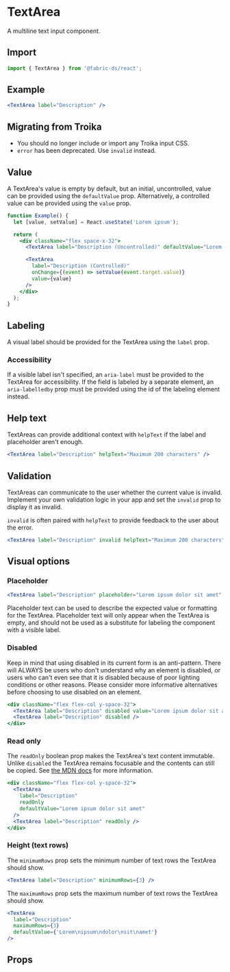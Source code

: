 
# TextArea

A multiline text input component.

## Import

```js
import { TextArea } from '@fabric-ds/react';
```

## Example

```jsx example
<TextArea label="Description" />
```

## Migrating from Troika

- You should no longer include or import any Troika input CSS.
- `error` has been deprecated. Use `invalid` instead.

## Value

A TextArea's value is empty by default, but an initial, uncontrolled, value can
be provided using the `defaultValue` prop. Alternatively, a controlled value can
be provided using the `value` prop.

```jsx example
function Example() {
  let [value, setValue] = React.useState('Lorem ipsum');

  return (
    <div className="flex space-x-32">
      <TextArea label="Description (Uncontrolled)" defaultValue="Lorem ipsum" />

      <TextArea
        label="Description (Controlled)"
        onChange={(event) => setValue(event.target.value)}
        value={value}
      />
    </div>
  );
}
```

## Labeling

A visual label should be provided for the TextArea using the `label` prop.

### Accessibility

If a visible label isn't specified, an `aria-label` must be provided to the
TextArea for accessibility. If the field is labeled by a separate element, an
`aria-labelledby` prop must be provided using the id of the labeling element
instead.

## Help text

TextAreas can provide additional context with `helpText` if the label and
placeholder aren't enough.

```jsx example
<TextArea label="Description" helpText="Maximum 200 characters" />
```

## Validation

TextAreas can communicate to the user whether the current value is invalid.
Implement your own validation logic in your app and set the `invalid` prop to
display it as invalid.

`invalid` is often paired with `helpText` to provide feedback to the user about
the error.

```jsx example
<TextArea label="Description" invalid helpText="Maximum 200 characters" />
```

## Visual options

### Placeholder

```jsx example
<TextArea label="Description" placeholder="Lorem ipsum dolor sit amet" />
```

Placeholder text can be used to describe the expected value or formatting for
the TextArea. Placeholder text will only appear when the TextArea is empty, and
should not be used as a substitute for labeling the component with a visible
label.

### Disabled

Keep in mind that using disabled in its current form is an anti-pattern. There
will ALWAYS be users who don't understand why an element is disabled, or users
who can't even see that it is disabled because of poor lighting conditions or
other reasons. Please consider more informative alternatives before choosing to
use disabled on an element.

```jsx example
<div className="flex flex-col y-space-32">
  <TextArea label="Description" disabled value="Lorem ipsum dolor sit amet" />
  <TextArea label="Description" disabled />
</div>
```

### Read only

The `readOnly` boolean prop makes the TextArea's text content immutable. Unlike
`disabled` the TextArea remains focusable and the contents can still be copied.
See
[the MDN docs](https://developer.mozilla.org/en-US/docs/Web/HTML/Attributes/readonly)
for more information.

```jsx example
<div className="flex flex-col y-space-32">
  <TextArea
    label="Description"
    readOnly
    defaultValue="Lorem ipsum dolor sit amet"
  />
  <TextArea label="Description" readOnly />
</div>
```

### Height (text rows)

The `minimumRows` prop sets the minimum number of text rows the TextArea should
show.

```jsx example
<TextArea label="Description" minimumRows={3} />
```

The `maximumRows` prop sets the maximum number of text rows the TextArea should
show.

```jsx example
<TextArea
  label="Description"
  maximumRows={3}
  defaultValue={'Lorem\nipsum\ndolor\nsit\namet'}
/>
```

## Props

```props packages/textarea/src/component.tsx

```
